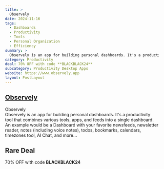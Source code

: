 ```yaml
---
title: >
  Observely
date: 2024-11-16
tags:
  - Dashboards
  - Productivity
  - Tools
  - Personal Organization
  - Efficiency
summary: >
  Observely is an app for building personal dashboards. It's a productivity tool that combines various tools, apps, and feeds into a single dashboard. An example would be a Dashboard with your favorite newsfeeds, newsletter reader, notes (including voice notes), todos, bookmarks, calendars, timezones tool, AI Chat, and more...
category: Productivity
deal: 70% OFF with code **BLACKBLACK24**
subcategory: Productivity Desktop Apps
website: https://www.observely.app
layout: PostLayout
---
```


## [Observely](https://www.observely.app)

Observely <br/>
Observely is an app for building personal dashboards. It's a productivity tool that combines various tools, apps, and feeds into a single dashboard. An example would be a Dashboard with your favorite newsfeeds, newsletter reader, notes (including voice notes), todos, bookmarks, calendars, timezones tool, AI Chat, and more...

## Rare Deal

70% OFF with code **BLACKBLACK24**
